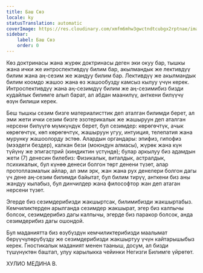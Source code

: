 ```yaml
---
title: Баш Сөз
locale: ky
statusTranslation: automatic
coverImage: https://res.cloudinary.com/xmfm6mhw3gwctndtcubgx2rptnae/image/upload/v1741354450/small_cover_introduccion_a_la_gnosis_57a3fc8d72.webp
sidebar:
    label: Баш Сөз
    order: 0
---
```

Көз доктринасы жана жүрөк доктринасы деген эки окуу бар, тышкы жана ички же интроспективдүү билим бар, акылмандык же лективдүү билим жана аң-сезим же жандуу билим бар. Лективдүү же акылмандык билим коомдо жашоо жана өз жашообузду камсыз кылуу үчүн керек. Интроспективдүү жана аң-сезимдүү билим же аң-сезимибиз бизди кудайлык билимге алып барат, ал абдан маанилүү, анткени билүүчү өзүн билиши керек.

Беш тышкы сезим бизге материалисттик деп аталган билимди берет, ал эми жети ички сезим бизге эзотерикалык же жашыруун деп аталган нерсени билүүгө мүмкүндүк берет, бул сезимдер: көрөгөчтүк, ачык көрөгөчтүк, көп көрөгөчтүк, жашыруун угуу, интуиция, телепатия жана мурунку жашоолорду эстөө. Алардын органдары: эпифиз, гипофиз (мээдеги бездер), калкан бези (моюндун алмасы), жүрөк жана күн түйүнү же эпигастрий (киндиктин үстүндө); булар аркылуу биз адамдын жети (7) денесин билебиз: Физикалык, виталдык, астралдык, психикалык, бул күнөө денеси болгон төрт денени түзөт, алар протоплазмалык айлар, ал эми эрк, жан жана рух денелери болгон дагы үч дене аң-сезим билимди байытат, бул билим тирүү, анткени биз аны жандуу кылабыз, бул динчилдер жана философтор жан деп атаган нерсени түзөт.

Эгерде биз сезимдерибизди жакшыртсак, билимибизди жакшыртабыз. Кемчиликтерден арылганда сезимдер жакшырат, эгер биз калпычы болсок, сезимдерибиз дагы калпычы, эгерде биз паракор болсок, анда сезимдерибиз дагы ошондой.

Бул маданиятта биз өзүбүздүн кемчиликтерибизди маалымат берүүчүлөрүбүздү же сезимдерибизди жакшыртуу үчүн кайтарышыбыз керек. Гностикалык маданият менен тааныш, досум, ал бизди түшүнүктөн баштап, улуу карылыкка чейинки Негизги Билимге үйрөтөт.

ХУЛИО МЕДИНА В.

